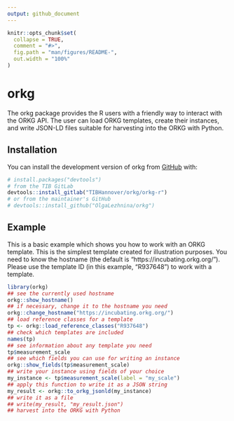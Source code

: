```yaml
---
output: github_document
---
```


<!-- README.md is generated from README.Rmd. Please edit that file -->

```r
knitr::opts_chunk$set(
  collapse = TRUE,
  comment = "#>",
  fig.path = "man/figures/README-",
  out.width = "100%"
)
```

# orkg

<!-- badges: start -->
<!-- badges: end -->

The orkg package provides the R users with a friendly way to interact with the ORKG API.
The user can load ORKG templates, create their instances, and write JSON-LD files suitable for harvesting into the ORKG with Python.

## Installation

You can install the development version of orkg from [GitHub](https://github.com/) with:

``` r
# install.packages("devtools")
# from the TIB GitLab
devtools::install_gitlab("TIBHannover/orkg/orkg-r")
# or from the maintainer's GitHub
# devtools::install_github("OlgaLezhnina/orkg")
```

## Example

This is a basic example which shows you how to work with an ORKG template.
This is the simplest template created for illustration purposes.
You need to know the hostname (the default is "https://incubating.orkg.org/").
Please use the template ID (in this example, "R937648") to work with a template.

```r
library(orkg)
## see the currently used hostname 
orkg::show_hostname()
## if necessary, change it to the hostname you need
orkg::change_hostname("https://incubating.orkg.org/")
## load reference classes for a template
tp <- orkg::load_reference_classes("R937648")  
## check which templates are included 
names(tp)
## see information about any template you need
tp$measurement_scale
## see which fields you can use for writing an instance
orkg::show_fields(tp$measurement_scale)
## write your instance using fields of your choice
my_instance <- tp$measurement_scale(label = "my_scale")
## apply this function to write it as a JSON string
my_result <- orkg::to_orkg_jsonld(my_instance)
## write it as a file
## write(my_result, "my_result.json")
## harvest into the ORKG with Python
```

